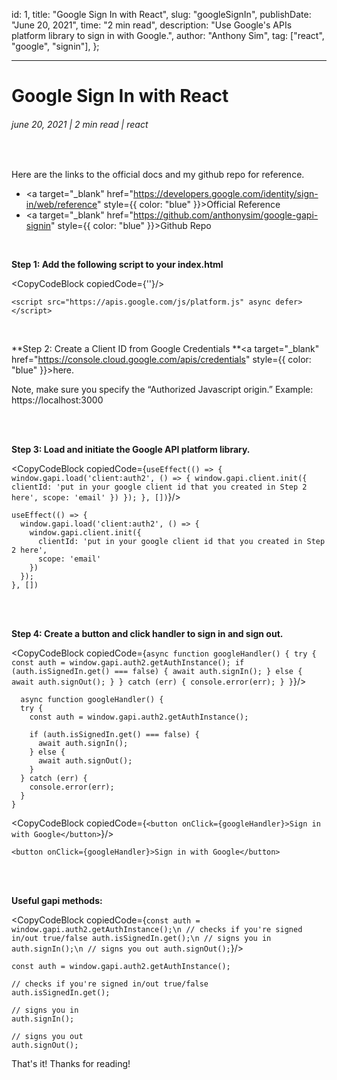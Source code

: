 
<!-- meta data -->
  id: 1,
  title: "Google Sign In with React",
  slug: "googleSignIn",
  publishDate: "June 20, 2021",
  time: "2 min read",
  description: "Use Google's APIs platform library to sign in with Google.",
  author: "Anthony Sim",
  tag: ["react", "google", "signin"],
};


---
# Google Sign In with React
###### june 20, 2021 | 2 min read | react

<br/>

Here are the links to the official docs and my github repo for reference.
- <a target="_blank" href="https://developers.google.com/identity/sign-in/web/reference" style={{ color: "blue" }}>Official Reference</a>
- <a target="_blank" href="https://github.com/anthonysim/google-gapi-signin" style={{ color: "blue" }}>Github Repo</a>

<br/>

**Step 1: Add the following script to your index.html**

<CopyCodeBlock copiedCode={'<script src="https://apis.google.com/js/platform.js" async defer></script>'}/>

```
<script src="https://apis.google.com/js/platform.js" async defer></script>
```

<br/>

**Step 2: Create a Client ID from Google Credentials **<a target="_blank" href="https://console.cloud.google.com/apis/credentials" style={{ color: "blue" }}>here.</a>

Note, make sure you specify the “Authorized Javascript origin.” Example: https://localhost:3000

<br/>
<br/>

**Step 3: Load and initiate the Google API platform library.**

<CopyCodeBlock copiedCode={`
useEffect(() => {
  window.gapi.load('client:auth2', () => {
    window.gapi.client.init({
      clientId: 'put in your google client id that you created in Step 2 here',
      scope: 'email'
    })
  });
}, [])
`}/>

```
useEffect(() => {
  window.gapi.load('client:auth2', () => {
    window.gapi.client.init({
      clientId: 'put in your google client id that you created in Step 2 here',
      scope: 'email'
    })
  });
}, [])
```

<br/>
<br/>

**Step 4: Create a button and click handler to sign in and sign out.**

<CopyCodeBlock copiedCode={`
async function googleHandler() {
  try { const auth = window.gapi.auth2.getAuthInstance();
    if (auth.isSignedIn.get() === false) {
      await auth.signIn();
      } else {
        await auth.signOut();
        }
        } catch (err) {
          console.error(err);
          }
        }
`}/>

```
  async function googleHandler() {
  try {
    const auth = window.gapi.auth2.getAuthInstance();

    if (auth.isSignedIn.get() === false) {
      await auth.signIn();
    } else {
      await auth.signOut();
    }
  } catch (err) {
    console.error(err);
  }
}
```

<CopyCodeBlock copiedCode={`
<button onClick={googleHandler}>Sign in with Google</button>
`}/>

```
<button onClick={googleHandler}>Sign in with Google</button>
```

<br/>
<br/>

**Useful gapi methods:**

<CopyCodeBlock copiedCode={`
const auth = window.gapi.auth2.getAuthInstance();\n
// checks if you're signed in/out true/false
auth.isSignedIn.get();\n
// signs you in
auth.signIn();\n
// signs you out
auth.signOut();
`}/>

```
const auth = window.gapi.auth2.getAuthInstance();

// checks if you're signed in/out true/false
auth.isSignedIn.get();

// signs you in
auth.signIn();

// signs you out
auth.signOut();
```

That's it! Thanks for reading!